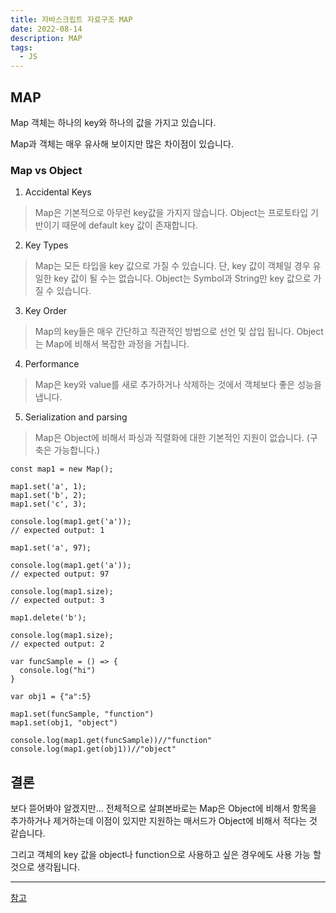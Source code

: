 ```yaml
---
title: 자바스크립트 자료구조 MAP
date: 2022-08-14
description: MAP
tags:
  - JS
---
```


## MAP

Map 객체는 하나의 key와 하나의 값을 가지고 있습니다.



Map과 객체는 매우 유사해 보이지만 많은 차이점이 있습니다. 

### Map vs Object

1. Accidental Keys

> Map은 기본적으로 아무런 key값을 가지지 않습니다.
> Object는 프로토타입 기반이기 때문에 default key 값이 존재합니다. 

2. Key Types

> Map는 모든 타입을 key 값으로 가질 수 있습니다. 단, key 값이 객체일 경우 유일한 key 값이 될 수는 없습니다.
> Object는 Symbol과 String만 key 값으로 가질 수 있습니다.

3. Key Order

> Map의 key들은 매우 간단하고 직관적인 방법으로 선언 및 삽입 됩니다.
> Object는 Map에 비해서 복잡한 과정을 거칩니다.

4. Performance

> Map은 key와 value를 새로 추가하거나 삭제하는 것에서 객체보다 좋은 성능을 냅니다.

5. Serialization and parsing

> Map은 Object에 비해서 파싱과 직렬화에 대한 기본적인 지원이 없습니다. (구축은 가능합니다.)

```
const map1 = new Map();

map1.set('a', 1);
map1.set('b', 2);
map1.set('c', 3);

console.log(map1.get('a'));
// expected output: 1

map1.set('a', 97);

console.log(map1.get('a'));
// expected output: 97

console.log(map1.size);
// expected output: 3

map1.delete('b');

console.log(map1.size);
// expected output: 2

var funcSample = () => {
  console.log("hi")
}

var obj1 = {"a":5}

map1.set(funcSample, "function")
map1.set(obj1, "object")

console.log(map1.get(funcSample))//"function"
console.log(map1.get(obj1))//"object"
```

## 결론

보다 뜯어봐야 알겠지만... 전체적으로 살펴본바로는 Map은 Object에 비해서 항목을 추가하거나 제거하는데 이점이 있지만 지원하는 매서드가 Object에 비해서 적다는 것 같습니다.

그리고 객체의 key 값을 object나 function으로 사용하고 싶은 경우에도 사용 가능 할 것으로 생각됩니다.



---

[참고](https://developer.mozilla.org/en-US/docs/Web/JavaScript/Reference/Global_Objects/Map)